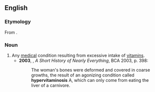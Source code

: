 ==English==
{{wikipedia}}

===Etymology===
From {{confix|hyper|vitamin|osis|lang=en}}.

===Noun===
{{en-noun|hypervitaminoses}}

# Any [[medical]] condition resulting from excessive intake of [[vitamin]]s.
#* '''2003''', {{w|Bill Bryson}}, ''A Short History of Nearly Everything'', BCA 2003, p. 398:
#*: The woman's bones were deformed and covered in coarse growths, the result of an agonizing condition called '''hypervitaminosis''' A, which can only come from eating the liver of a carnivore.